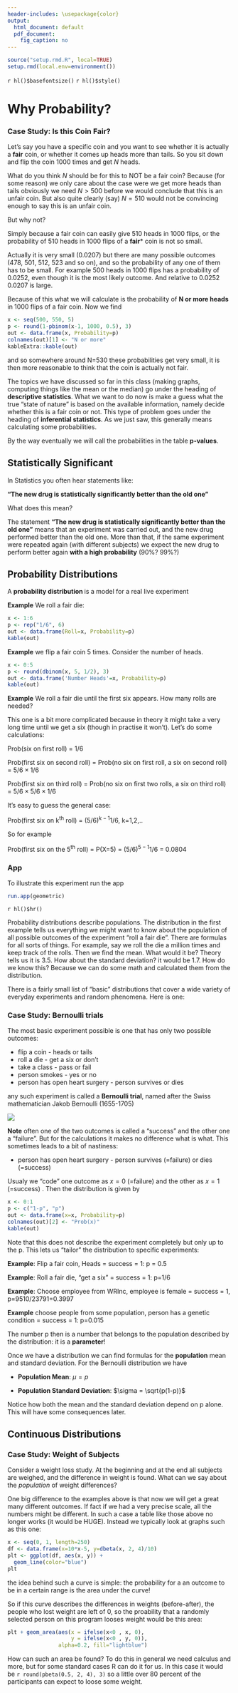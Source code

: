 ```yaml
---
header-includes: \usepackage{color}
output:
  html_document: default
  pdf_document:
    fig_caption: no
---
```


```r
source("setup.rmd.R", local=TRUE)
setup.rmd(local.env=environment())
```
`r hl()$basefontsize()`
`r hl()$style()`

# Why Probability?

### Case Study: Is this Coin Fair?

Let's say you have a specific coin and you want to see whether it is actually a **fair**  coin, or whether it comes up heads more than tails. So you sit down and flip the coin 1000 times and get $N$ heads. 

What do you think $N$ should be for this to NOT be a fair coin?
Because (for some reason) we only care about the case were we get more heads than tails obviously we need $N>500$ before we would conclude that this is an unfair coin. But also quite clearly (say) $N=510$ would not be convincing enough to say this is an unfair coin. 

But why not? 

Simply because a fair coin can easily give $510$ heads in $1000$ flips, or the probability of $510$ heads in $1000$ flips of a **fair*** coin is not so small.

Actually it is very small ($0.0207$) but there are many possible outcomes (478, 501, 512, 523 and so on), and so the probability of any one of them has to be small. For example 500 heads in 1000 flips has a probability of 0.0252, even though it is the most likely outcome. And relative to 0.0252 0.0207 is large. 

Because of this what we will calculate is the probability of **N or more heads** in 1000 flips of a fair coin. Now we find

```r
x <- seq(500, 550, 5)
p <- round(1-pbinom(x-1, 1000, 0.5), 3)
out <- data.frame(x, Probability=p)
colnames(out)[1] <- "N or more"
kableExtra::kable(out)
```

and so somewhere around N=530 these probabilities get very small, it is then more reasonable to think that the coin is actually not fair. 

The topics we have discussed so far in this class (making graphs, computing things like the mean or the median) go under the heading of **descriptive statistics**.  What we want to do now is make a guess what the true "state of nature" is based on the available information, namely decide whether this is a fair coin or not. This type of problem goes under the heading of **inferential statistics**. As we just saw, this generally means calculating some probabilities.

By the way eventually we will call the probabilities in the table **p-values**.  

## Statistically Significant

In Statistics you often hear statements like: 

**"The new drug is statistically significantly better than the old one"**

What does this mean? 

The statement **"The new drug is statistically significantly better than the old one"** means that an experiment was carried out, and the new drug  performed better than the old one. More than that, if the same experiment were repeated again (with different subjects) we expect the new drug to perform better again **with a high probability** (90%? 99%?)

## Probability  Distributions

A **probability distribution ** is a model for a real live experiment

**Example** We roll a fair die:

```r
x <- 1:6
p <- rep("1/6", 6)
out <- data.frame(Roll=x, Probability=p)
kable(out)
```

**Example** we flip a fair coin 5 times. Consider the number of heads.

```r
x <- 0:5
p <- round(dbinom(x, 5, 1/2), 3)
out <- data.frame('Number Heads'=x, Probability=p)
kable(out)
```


**Example** We roll a fair die until the first six appears. How many rolls are needed? 

This one is a bit more complicated because in theory it might take a very long time until we get a six (though in practise it won't). Let's do some calculations:

Prob(six on first roll) = 1/6

Prob(first six on second roll) = Prob(no six on first roll, a six on second roll) = $5/6\times 1/6$

Prob(first six on third roll) = Prob(no six on first two rolls, a six on third roll) =  $5/6 \times 5/6 \times 1/6$

It's easy to guess the general case:

Prob(first six on k^th^ roll) = $(5/6)^{k-1} 1/6$, k=1,2,..

So for example

Prob(first six on the 5^th^ roll) = P(X=5) = $(5/6)^{5-1} 1/6$ = 0.0804

### App
To illustrate this experiment run the app

```r
run.app(geometric)
```


`r hl()$hr()`

Probability distributions describe populations. The distribution in the first example tells us everything we might want to know about the population of all possible outcomes of the experiment "roll a fair die". There are formulas for all sorts of things. For example, say we roll the die a million times and keep track of the rolls. Then we find the mean. What would it be? Theory tells us it is 3.5. How about the standard deviation? it would be 1.7. How do we know this? Because we can do some math and calculated them from the distribution.

There is a fairly small list of "basic" distributions that cover a wide variety of everyday experiments and random phenomena. Here is one: 

### Case Study: Bernoulli trials

The most basic experiment possible is one that has only two possible outcomes:

- flip a coin - heads or tails
- roll a  die -  get a six or don't
- take a class - pass or fail
- person smokes - yes or no
- person has open heart surgery - person survives or dies

any such experiment is called a **Bernoulli trial**, named after the Swiss mathematician Jakob Bernoulli (1655-1705)

![](graphs/bernoulli.png)

**Note** often one of the two outcomes is called a "success" and the other one a "failure". But for the calculations it makes no difference what is what. This sometimes leads to a bit of nastiness: 
 
- person has open heart surgery - person survives (=failure) or dies (=success) 

Usualy we "code" one outcome as $x=0$ (=failure) and the other as $x=1$ (=success) . Then the distribution is given by

```r
x <- 0:1
p <- c("1-p", "p")
out <- data.frame(x=x, Probability=p)
colnames(out)[2] <- "Prob(x)"
kable(out)
```

Note that this does not describe the experiment completely but only up to the p. This lets us "tailor" the distribution to specific experiments: 

**Example**: Flip a fair coin, Heads = success = 1: p = 0.5

**Example**: Roll a fair die,  "get a six" =  success = 1: p=1/6

**Example**: Choose employee from WRInc, employee is female = success = 1, p=9510/23791=0.3997 

**Example** choose people from some population, person has a genetic condition = success = 1: p=0.015

The number p then is a number that belongs to the population described by the distribution: it is a **parameter**! 

Once we have a distribution we can find formulas for the **population** mean and standard deviation. For the Bernoulli distribution we have 

-  **Population Mean**: $\mu =p$
  
-  **Population Standard Deviation**: $\sigma = \sqrt{p(1-p)}$
  
Notice how both the mean and the standard deviation depend on p alone. This will have some consequences later.

## Continuous Distributions

### Case Study: Weight of Subjects

Consider a weight loss study. At the beginning and at the end all subjects are weighed, and the difference in weight is found. What can we say about the *population* of weight differences?

One big difference to the examples above is that now we will get a great many different outcomes. If fact if we had a very precise scale, all the numbers might be different. In such a case a table like those above no longer works (it would be HUGE). Instead we typically look at graphs such as this one:

```r
x <- seq(0, 1, length=250)
df <- data.frame(x=10*x-5, y=dbeta(x, 2, 4)/10)
plt <- ggplot(df, aes(x, y)) +
  geom_line(color="blue")
plt
```

the idea behind such a curve is simple: the probability for a an outcome to be in a certain range is the area under the curve!

So if this curve describes the differences in weights (before-after), the people who lost weight are left of 0, so the proability that a randomly selected person on this program looses weight would be this area:

```r
plt + geom_area(aes(x = ifelse(x<0 , x, 0), 
                    y = ifelse(x<0 , y, 0)), 
                alpha=0.2, fill="lightblue")
```

How can such an area be found? To do this in general we need calculus and more, but for some standard cases R can do it for us. In this case it would be `r round(pbeta(0.5, 2, 4), 3)` so a little over 80 percent of the participants can expect to loose some weight.
